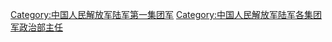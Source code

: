 [[Category:中国人民解放军陆军第一集团军|Category:中国人民解放军陆军第一集团军]]
[[Category:中国人民解放军陆军各集团军政治部主任|Category:中国人民解放军陆军各集团军政治部主任]]